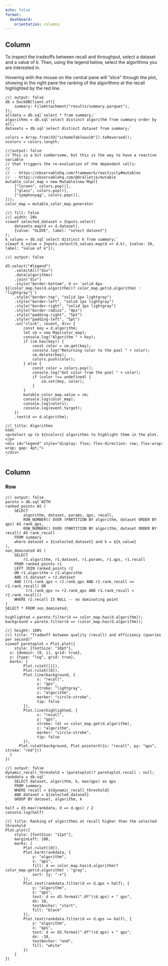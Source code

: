 ```yaml
---
echo: false
format:
  dashboard:
    orientation: columns
---
```


## Column {width=20%}

:::{.card .fill}
To inspect the tradeoffs between recall and throughput, select a dataset and a value of $k$.
Then, using the legend below, select the algorithms you are interested in.

Hovering with the mouse on the central pane will "slice" through the plot, showing in the right pane
the ranking of the algorithms at the recall highlighted by the red line.
:::

```ojs
//| output: false
db = DuckDBClient.of({
	summary: FileAttachment("results/summary.parquet"),
});
alldata = db.sql`select * from summary;`
algorithms = db.sql`select distinct algorithm from summary order by all;`
datasets = db.sql`select distinct dataset from summary;`

colors = Array.from(d3["schemeTableau10"]).toReversed();
ncolors = colors.length;
```

```ojs
//|output: false
// This is a bit cumbersome, but this is the way to have a reactive variable
// that triggers the re-evaluation of the dependent cells:
//
//  - https://observablehq.com/framework/reactivity#mutables
//  - https://observablehq.com/@dralletje/mutable
mutable_color_map = new Mutable(new Map([
	["lorann", colors.pop()],
	["glass", colors.pop()],
	["symphonyqg", colors.pop()],
]));
color_map = mutable_color_map.generator
```

```ojs
//| fill: false
//| width: 20%
viewof selected_dataset = Inputs.select(
	datasets.map(d => d.dataset),
	{value: "GLOVE", label: "select dataset"}
);
k_values = db.sql`select distinct k from summary;`
viewof k_value = Inputs.select(k_values.map(d => d.k), {value: 10, label: "value of k"});
```

```ojs
//| output: false

d3.select("#legend")
	.selectAll("div")
	.data(algorithms)
	.join("div")
	.style("border-bottom", d => `solid 6px ${(color_map.has(d.algorithm))? color_map.get(d.algorithm) : "lightgray"}`)
	.style("border-top", "solid 1px lightgray")
	.style("border-left", "solid 1px lightgray")
	.style("border-right", "solid 1px lightgray")
	.style("border-radius", "4px")
	.style("padding-right", "5pt")
	.style("padding-left", "5pt")
	.on("click", (event, d)=> {
		const key = d.algorithm;
		let cm = new Map(color_map);
		console.log("Algorithm " + key);
		if (cm.has(key)) {
			const color = cm.get(key);
			console.log("Returning color to the pool " + color);
			cm.delete(key);
			colors.push(color);
		} else {
			const color = colors.pop();
			console.log("Got color from the pool " + color);
			if (color !== undefined) {
				cm.set(key, color);
			}
		}
		mutable_color_map.value = cm;
		console.log(color_map);
		console.log(colors);
		console.log(event.target);
	})
	.text(d => d.algorithm);
```

```ojs
//| title: Algorithms
html`
<p>Select up to ${ncolors} algorithms to highlight them in the plot.</p>
<div id="legend" style="display: flex; flex-direction: row; flex-wrap: wrap; gap: 4pt;">
</div>
`
```

## Column

### Row

```ojs
//| output: false
pareto = db.sql`WITH
ranked_points AS (
	SELECT
		algorithm, dataset, params, qps, recall,
		ROW_NUMBER() OVER (PARTITION BY algorithm, dataset ORDER BY qps) AS rank_qps,
		ROW_NUMBER() OVER (PARTITION BY algorithm, dataset ORDER BY recall) AS rank_recall
	FROM summary
	where dataset = ${selected_dataset} and k = ${k_value}
),
non_dominated AS (
	SELECT
		r1.algorithm, r1.dataset, r1.params, r1.qps, r1.recall
	FROM ranked_points r1
	LEFT JOIN ranked_points r2
	ON r1.algorithm = r2.algorithm
	AND r1.dataset = r2.dataset
	AND ((r1.rank_qps < r2.rank_qps AND r1.rank_recall <= r2.rank_recall) OR
		 (r1.rank_qps <= r2.rank_qps AND r1.rank_recall < r2.rank_recall))
	WHERE r2.recall IS NULL -- no dominating point
)
SELECT * FROM non_dominated;
`
highlighted = pareto.filter(d => color_map.has(d.algorithm));
background = pareto.filter(d => !color_map.has(d.algorithm));
```

```ojs
//| height: 100%
//| title: "Tradeoff between quality (recall) and efficiency (queries per second)"
viewof paretoplot = Plot.plot({
	style: {fontSize: "10pt"},
  x: {domain: [0, 1], grid: true},
  y: {type: "log", grid: true},
  marks: [
		Plot.ruleY([1]),
		Plot.ruleX([0]),
		Plot.line(background, {
			  x: "recall",
			  y: "qps",
			  stroke: "lightgray",
			  z: "algorithm",
			  marker: "circle-stroke",
			  tip: false
	    }),
		Plot.line(highlighted, {
			  x: "recall",
			  y: "qps",
			  stroke: (d) => color_map.get(d.algorithm),
			  z: "algorithm",
			  marker: "circle-stroke",
			  tip: false
	    }),
	  Plot.ruleX(background, Plot.pointerX({x: "recall", py: "qps", stroke: "red"}))
  ]
})
```

```ojs
//| output: false
dynamic_recall_threshold = (paretoplot)? paretoplot.recall : null;
rankdata = db.sql`
	SELECT dataset, algorithm, k, max(qps) as qps
	FROM summary
	WHERE recall > ${dynamic_recall_threshold}
	AND dataset = ${selected_dataset}
	GROUP BY dataset, algorithm, k
`
half = d3.max(rankdata, d => d.qps) / 2
console.log(half)
```

```ojs
//| title: Ranking of algorithms at recall higher than the selected threshold
Plot.plot({
	style: {fontSize: "12pt"},
	marginLeft: 180,
	marks: [
		Plot.ruleY([0]),
		Plot.barX(rankdata, {
			y: "algorithm",
			x: "qps",
			fill: d => color_map.has(d.algorithm)? color_map.get(d.algorithm) : "gray",
			sort: {y: "-x"}
		}),
		Plot.text(rankdata.filter(d => d.qps < half), {
			y: "algorithm",
			x: "qps",
			text: d => d3.format(".0f")(d.qps) + " qps",
			dx: 10,
			textAnchor: "start",
			fill: "black"
		}),
		Plot.text(rankdata.filter(d => d.qps >= half), {
			y: "algorithm",
			x: "qps",
			text: d => d3.format(".0f")(d.qps) + " qps",
			dx: -10,
			textAnchor: "end",
			fill: "white"
		})
	]
})
```

